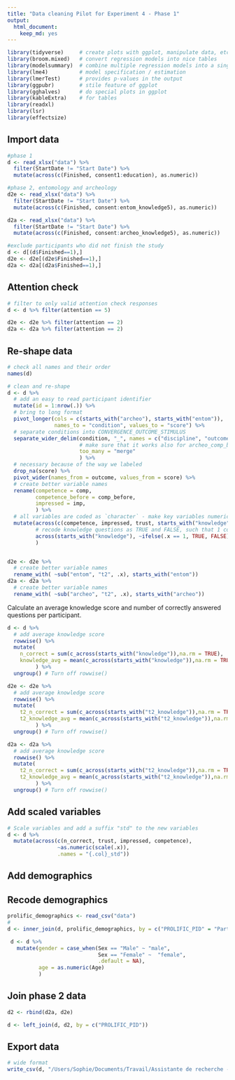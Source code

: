 ---
title: "Data cleaning Pilot for Experiment 4 - Phase 1"
output: 
  html_document: 
    keep_md: yes
---

```{r packages, message=FALSE}
library(tidyverse)     # create plots with ggplot, manipulate data, etc.
library(broom.mixed)   # convert regression models into nice tables
library(modelsummary)  # combine multiple regression models into a single table
library(lme4)          # model specification / estimation 
library(lmerTest)      # provides p-values in the output
library(ggpubr)        # stile feature of ggplot
library(gghalves)      # do special plots in ggplot
library(kableExtra)    # for tables
library(readxl)
library(lsr)
library(effectsize)
```

## Import data

```{r import, message=FALSE}

#phase 1
d <- read_xlsx("data") %>%
  filter(StartDate != "Start Date") %>%
  mutate(across(c(Finished, consent1:education), as.numeric))

#phase 2, entomology and archeology
d2e <- read_xlsx("data") %>%
  filter(StartDate != "Start Date") %>%
  mutate(across(c(Finished, consent:entom_knowledge5), as.numeric))

d2a <- read_xlsx("data") %>%
  filter(StartDate != "Start Date") %>%
  mutate(across(c(Finished, consent:archeo_knowledge5), as.numeric))

#exclude participants who did not finish the study
d <- d[(d$Finished==1),]
d2e <- d2e[(d2e$Finished==1),]
d2a <- d2a[(d2a$Finished==1),]
```

## Attention check

```{r}
# filter to only valid attention check responses
d <- d %>% filter(attention == 5)

d2e <- d2e %>% filter(attention == 2)
d2a <- d2a %>% filter(attention == 2)

```

## Re-shape data

```{r}
# check all names and their order
names(d)
```

```{r}
# clean and re-shape
d <- d %>% 
  # add an easy to read participant identifier
  mutate(id = 1:nrow(.)) %>% 
  # bring to long format
  pivot_longer(cols = c(starts_with("archeo"), starts_with("entom")), 
               names_to = "condition", values_to = "score") %>% 
  # separate conditions into CONVERGENCE_OUTCOME_STIMULUS
  separate_wider_delim(condition, "_", names = c("discipline", "outcome"),
                       # make sure that it works also for archeo_comp_before
                       too_many = "merge"
                       ) %>%
  # necessary because of the way we labeled
  drop_na(score) %>% 
  pivot_wider(names_from = outcome, values_from = score) %>% 
  # create better variable names
  rename(competence = comp, 
         competence_before = comp_before,
         impressed = imp, 
         ) %>% 
  # all variables are coded as `character` - make key variables numeric
  mutate(across(c(competence, impressed, trust, starts_with("knowledge")), as.numeric),
         # recode knowledge questions as TRUE and FALSE, such that 1 corresponds to TRUE and 0 to FALSE
         across(starts_with("knowledge"), ~ifelse(.x == 1, TRUE, FALSE))
         )


d2e <- d2e %>% 
  # create better variable names
  rename_with( ~sub("entom", "t2", .x), starts_with("entom"))
d2a <- d2a %>% 
  # create better variable names
  rename_with( ~sub("archeo", "t2", .x), starts_with("archeo"))

```

Calculate an average knowledge score and number of correctly answered questions per participant.

```{r}
d <- d %>% 
  # add average knowledge score
  rowwise() %>% 
  mutate(
    n_correct = sum(c_across(starts_with("knowledge")),na.rm = TRUE),
    knowledge_avg = mean(c_across(starts_with("knowledge")),na.rm = TRUE),
         ) %>% 
  ungroup() # Turn off rowwise()

d2e <- d2e %>% 
  # add average knowledge score
  rowwise() %>% 
  mutate(
    t2_n_correct = sum(c_across(starts_with("t2_knowledge")),na.rm = TRUE),
    t2_knowledge_avg = mean(c_across(starts_with("t2_knowledge")),na.rm = TRUE),
         ) %>% 
  ungroup() # Turn off rowwise()

d2a <- d2a %>% 
  # add average knowledge score
  rowwise() %>% 
  mutate(
    t2_n_correct = sum(c_across(starts_with("t2_knowledge")),na.rm = TRUE),
    t2_knowledge_avg = mean(c_across(starts_with("t2_knowledge")),na.rm = TRUE),
         ) %>% 
  ungroup() # Turn off rowwise()
```

## Add scaled variables

```{r}
# Scale variables and add a suffix "std" to the new variables
d <- d %>%
  mutate(across(c(n_correct, trust, impressed, competence), 
                ~as.numeric(scale(.x)),
                .names = "{.col}_std"))
```

## Add demographics

## Recode demographics

```{r, message=FALSE}
prolific_demographics <- read_csv("data")
# 
d <- inner_join(d, prolific_demographics, by = c("PROLIFIC_PID" = "Participant id")) 
```

```{r}
 d <- d %>% 
   mutate(gender = case_when(Sex == "Male" ~ "male", 
                             Sex == "Female" ~  "female", 
                             .default = NA), 
          age = as.numeric(Age)
          ) 
```

## Join phase 2 data

```{r}

d2 <- rbind(d2a, d2e)

d <- left_join(d, d2, by = c("PROLIFIC_PID")) 

```

## Export data

```{r}
# wide format
write_csv(d, "/Users/Sophie/Documents/Travail/Assistante de recherche - 2024/Confiance dans la science/Pilot/cleaned_wide.csv")
```

